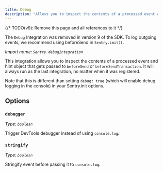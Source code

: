 ```yaml
---
title: Debug
description: "Allows you to inspect the contents of a processed event and hint object that gets passed to beforeSend or beforeSendTransaction. (deprecated)"
---
```


{/* TODO(v9): Remove this page and all references to it */}

<Alert level="warning" title="Deprecation Notice">

The `Debug` Integration was removed in version 9 of the SDK.
To log outgoing events, we recommend using <PlatformLink to="/configuration/options/#beforeSend">beforeSend</PlatformLink> in `Sentry.init()`.

</Alert>

_Import name: `Sentry.debugIntegration`_

This integration allows you to inspect the contents of a processed event and hint object that gets passed to `beforeSend` or `beforeSendTransaction`. It will always run as the last integration, no matter when it was registered.

Note that this is different than setting `debug: true` (which will enable debug logging in the console) in your Sentry.init options.

<PlatformContent includePath="configuration/debug" />

## Options

### `debugger`

_Type: `boolean`_

Trigger DevTools debugger instead of using `console.log`.

### `stringify`

_Type: `boolean`_

Stringify event before passing it to `console.log`.
